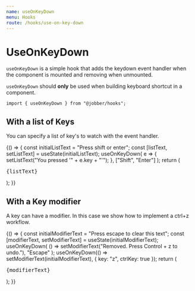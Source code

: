 ```yaml
---
name: useOnKeyDown
menu: Hooks
route: /hooks/use-on-key-down
---
```



# UseOnKeyDown

`useOnKeyDown` is a simple hook that adds the keydown event handler when the
component is mounted and removing when unmounted.

`useOnKeyDown` should **only** be used when building keyboard shortcut in a
component.

```tsx
import { useOnKeyDown } from "@jobber/hooks";
```

## With a list of Keys

You can specify a list of key's to watch with the event handler.

<Playground>
  {() => {
    const initialListText = "Press shift or enter";
    const [listText, setListText] = useState(initialListText);
    useOnKeyDown(
      e => {
        setListText("You pressed '" + e.key + "'");
      },
      ["Shift", "Enter"]
    );
    return (
      <Card title="Shift or Enter Example">
        <Content>
          <pre>{listText}</pre>
        </Content>
      </Card>
    );
  }}
</Playground>

## With a Key modifier

A key can have a modifier. In this case we show how to implement a ctrl+z
workflow.

<Playground>
  {() => {
    const initialModifierText = "Press escape to clear this text";
    const [modifierText, setModifierText] = useState(initialModifierText);
    useOnKeyDown(
      () => setModifierText("Removed. Press Control + z to undo."),
      "Escape"
    );
    useOnKeyDown(() => setModifierText(initialModifierText), {
      key: "z",
      ctrlKey: true
    });
    return (
      <Card title="Escape and Ctrl-z Example">
        <Content>
          <pre>{modifierText}</pre>
        </Content>
      </Card>
    );
  }}
</Playground>

